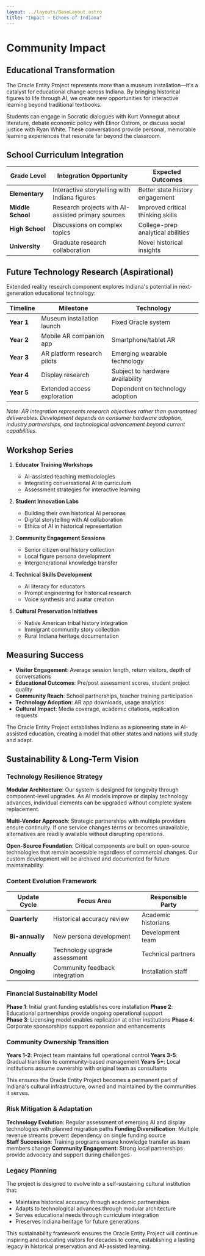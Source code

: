 ```yaml
---
layout: ../layouts/BaseLayout.astro
title: "Impact — Echoes of Indiana"
---
```



<NavBar />

<div class="max-w-4xl mx-auto px-4 py-16">

# Community Impact

## Educational Transformation

The Oracle Entity Project represents more than a museum installation—it's a catalyst for educational change across Indiana. By bringing historical figures to life through AI, we create new opportunities for interactive learning beyond traditional textbooks.

Students can engage in Socratic dialogues with Kurt Vonnegut about literature, debate economic policy with Elinor Ostrom, or discuss social justice with Ryan White. These conversations provide personal, memorable learning experiences that resonate far beyond the classroom.

## School Curriculum Integration

| Grade Level | Integration Opportunity | Expected Outcomes |
|-------------|------------------------|-------------------|
| **Elementary** | Interactive storytelling with Indiana figures | Better state history engagement |
| **Middle School** | Research projects with AI-assisted primary sources | Improved critical thinking skills |
| **High School** | Discussions on complex topics | College-prep analytical abilities |
| **University** | Graduate research collaboration | Novel historical insights |

## Future Technology Research (Aspirational)

Extended reality research component explores Indiana's potential in next-generation educational technology:

| Timeline | Milestone | Technology |
|----------|-----------|------------|
| **Year 1** | Museum installation launch | Fixed Oracle system |
| **Year 2** | Mobile AR companion app | Smartphone/tablet AR |
| **Year 3** | AR platform research pilots | Emerging wearable technology |
| **Year 4** | Display research | Subject to hardware availability |
| **Year 5** | Extended access exploration | Dependent on technology adoption |

*Note: AR integration represents research objectives rather than guaranteed deliverables. Development depends on consumer hardware adoption, industry partnerships, and technological advancement beyond current capabilities.*

## Workshop Series

1. **Educator Training Workshops**
   - AI-assisted teaching methodologies
   - Integrating conversational AI in curriculum
   - Assessment strategies for interactive learning

2. **Student Innovation Labs**
   - Building their own historical AI personas
   - Digital storytelling with AI collaboration
   - Ethics of AI in historical representation

3. **Community Engagement Sessions**
   - Senior citizen oral history collection
   - Local figure persona development
   - Intergenerational knowledge transfer

4. **Technical Skills Development**
   - AI literacy for educators
   - Prompt engineering for historical research
   - Voice synthesis and avatar creation

5. **Cultural Preservation Initiatives**
   - Native American tribal history integration
   - Immigrant community story collection
   - Rural Indiana heritage documentation

## Measuring Success

- **Visitor Engagement**: Average session length, return visitors, depth of conversations
- **Educational Outcomes**: Pre/post assessment scores, student project quality
- **Community Reach**: School partnerships, teacher training participation
- **Technology Adoption**: AR app downloads, usage analytics
- **Cultural Impact**: Media coverage, academic citations, replication requests

The Oracle Entity Project establishes Indiana as a pioneering state in AI-assisted education, creating a model that other states and nations will study and adapt.

## Sustainability & Long-Term Vision

### Technology Resilience Strategy

**Modular Architecture**: Our system is designed for longevity through component-level upgrades. As AI models improve or display technology advances, individual elements can be upgraded without complete system replacement.

**Multi-Vendor Approach**: Strategic partnerships with multiple providers ensure continuity. If one service changes terms or becomes unavailable, alternatives are readily available without disrupting operations.

**Open-Source Foundation**: Critical components are built on open-source technologies that remain accessible regardless of commercial changes. Our custom development will be archived and documented for future maintainability.

### Content Evolution Framework

| Update Cycle | Focus Area | Responsible Party |
|--------------|------------|-------------------|
| **Quarterly** | Historical accuracy review | Academic historians |
| **Bi-annually** | New persona development | Development team |
| **Annually** | Technology upgrade assessment | Technical partners |
| **Ongoing** | Community feedback integration | Installation staff |

### Financial Sustainability Model

**Phase 1**: Initial grant funding establishes core installation
**Phase 2**: Educational partnerships provide ongoing operational support  
**Phase 3**: Licensing model enables replication at other institutions
**Phase 4**: Corporate sponsorships support expansion and enhancements

### Community Ownership Transition

**Years 1-2**: Project team maintains full operational control
**Years 3-5**: Gradual transition to community-based management
**Years 5+**: Local institutions assume ownership with original team as consultants

This ensures the Oracle Entity Project becomes a permanent part of Indiana's cultural infrastructure, owned and maintained by the communities it serves.

### Risk Mitigation & Adaptation

**Technology Evolution**: Regular assessment of emerging AI and display technologies with planned migration paths
**Funding Diversification**: Multiple revenue streams prevent dependency on single funding source  
**Staff Succession**: Training programs ensure knowledge transfer as team members change
**Community Engagement**: Strong local partnerships provide advocacy and support during challenges

### Legacy Planning

The project is designed to evolve into a self-sustaining cultural institution that:
- Maintains historical accuracy through academic partnerships
- Adapts to technological advances through modular architecture  
- Serves educational needs through curriculum integration
- Preserves Indiana heritage for future generations

This sustainability framework ensures the Oracle Entity Project will continue inspiring and educating visitors for decades to come, establishing a lasting legacy in historical preservation and AI-assisted learning.

</div>